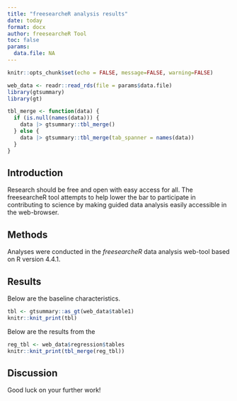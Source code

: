 ```yaml
---
title: "freesearcheR analysis results"
date: today
format: docx
author: freesearcheR Tool
toc: false
params:
  data.file: NA
---
```


```r
knitr::opts_chunk$set(echo = FALSE, message=FALSE, warning=FALSE)
```


```r
web_data <- readr::read_rds(file = params$data.file)
library(gtsummary)
library(gt)

tbl_merge <- function(data) {
  if (is.null(names(data))) {
    data |> gtsummary::tbl_merge()
  } else {
    data |> gtsummary::tbl_merge(tab_spanner = names(data))
  }
}
```

## Introduction

Research should be free and open with easy access for all. The freesearcheR tool attempts to help lower the bar to participate in contributing to science by making guided data analysis easily accessible in the web-browser.

## Methods

Analyses were conducted in the *freesearcheR* data analysis web-tool based on R version 4.4.1.

## Results

Below are the baseline characteristics.

```r
tbl <- gtsummary::as_gt(web_data$table1)
knitr::knit_print(tbl)
```

Below are the results from the 

```r
reg_tbl <- web_data$regression$tables
knitr::knit_print(tbl_merge(reg_tbl))
```

## Discussion

Good luck on your further work!
